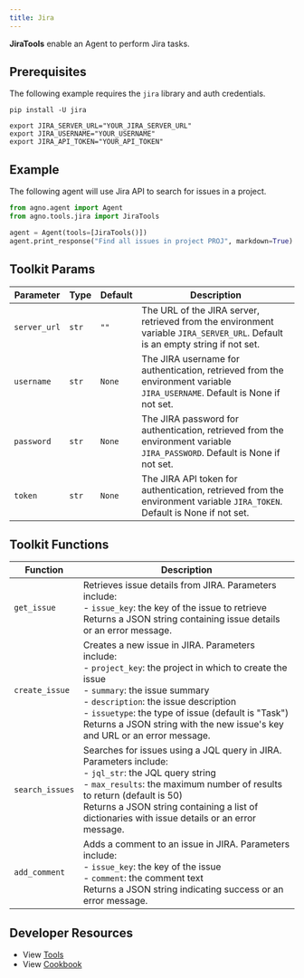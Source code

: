 ```yaml
---
title: Jira
---
```


**JiraTools** enable an Agent to perform Jira tasks.

## Prerequisites

The following example requires the `jira` library and auth credentials.

```shell
pip install -U jira
```

```shell
export JIRA_SERVER_URL="YOUR_JIRA_SERVER_URL"
export JIRA_USERNAME="YOUR_USERNAME"
export JIRA_API_TOKEN="YOUR_API_TOKEN"
```

## Example

The following agent will use Jira API to search for issues in a project.

```python cookbook/agent_concepts/tools/jira_tools.py
from agno.agent import Agent
from agno.tools.jira import JiraTools

agent = Agent(tools=[JiraTools()])
agent.print_response("Find all issues in project PROJ", markdown=True)
```

## Toolkit Params

| Parameter    | Type  | Default | Description                                                                                                                   |
| ------------ | ----- | ------- | ----------------------------------------------------------------------------------------------------------------------------- |
| `server_url` | `str` | `""`    | The URL of the JIRA server, retrieved from the environment variable `JIRA_SERVER_URL`. Default is an empty string if not set. |
| `username`   | `str` | `None`  | The JIRA username for authentication, retrieved from the environment variable `JIRA_USERNAME`. Default is None if not set.    |
| `password`   | `str` | `None`  | The JIRA password for authentication, retrieved from the environment variable `JIRA_PASSWORD`. Default is None if not set.    |
| `token`      | `str` | `None`  | The JIRA API token for authentication, retrieved from the environment variable `JIRA_TOKEN`. Default is None if not set.      |

## Toolkit Functions

| Function        | Description                                                                                                                                                                                                                                                                                                                           |
| --------------- | ------------------------------------------------------------------------------------------------------------------------------------------------------------------------------------------------------------------------------------------------------------------------------------------------------------------------------------- |
| `get_issue`     | Retrieves issue details from JIRA. Parameters include:<br/>- `issue_key`: the key of the issue to retrieve<br/>Returns a JSON string containing issue details or an error message.                                                                                                                                                    |
| `create_issue`  | Creates a new issue in JIRA. Parameters include:<br/>- `project_key`: the project in which to create the issue<br/>- `summary`: the issue summary<br/>- `description`: the issue description<br/>- `issuetype`: the type of issue (default is "Task")<br/>Returns a JSON string with the new issue's key and URL or an error message. |
| `search_issues` | Searches for issues using a JQL query in JIRA. Parameters include:<br/>- `jql_str`: the JQL query string<br/>- `max_results`: the maximum number of results to return (default is 50)<br/>Returns a JSON string containing a list of dictionaries with issue details or an error message.                                             |
| `add_comment`   | Adds a comment to an issue in JIRA. Parameters include:<br/>- `issue_key`: the key of the issue<br/>- `comment`: the comment text<br/>Returns a JSON string indicating success or an error message.                                                                                                                                   |

## Developer Resources

- View [Tools](https://github.com/AgnoAgi/agno/blob/main/libs/agno/agno/tools/jira.py)
- View [Cookbook](https://github.com/AgnoAgi/agno/blob/main/cookbook/agent_concepts/tools/jira_tools.py)
